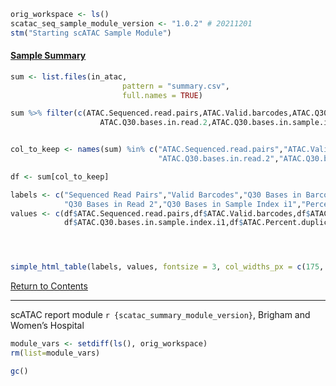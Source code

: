 <a id="scatac_summary"></a>

```r
orig_workspace <- ls()
scatac_seq_sample_module_version <- "1.0.2" # 20211201
stm("Starting scATAC Sample Module")
```

#### [Sample Summary](#sample_seq_summary)
```r
sum <- list.files(in_atac, 
                         pattern = "summary.csv",
                         full.names = TRUE)

sum %>% filter(c(ATAC.Sequenced.read.pairs,ATAC.Valid.barcodes,ATAC.Q30.bases.in.barcode,ATAC.Q30.bases.in.read.1,
                    ATAC.Q30.bases.in.read.2,ATAC.Q30.bases.in.sample.index.i1,ATAC.Percent.duplicates))


col_to_keep <- names(sum) %in% c("ATAC.Sequenced.read.pairs","ATAC.Valid.barcodes","ATAC.Q30.bases.in.barcode","ATAC.Q30.bases.in.read.1",
                                 "ATAC.Q30.bases.in.read.2","ATAC.Q30.bases.in.sample.index.i1","ATAC.Percent.duplicates")

df <- sum[col_to_keep]

labels <- c("Sequenced Read Pairs","Valid Barcodes","Q30 Bases in Barcode","Q30 Bases in Read 1",
            "Q30 Bases in Read 2","Q30 Bases in Sample Index i1","Percent Duplicates")
values <- c(df$ATAC.Sequenced.read.pairs,df$ATAC.Valid.barcodes,df$ATAC.Q30.bases.in.barcode,df$ATAC.Q30.bases.in.read.1,df$ATAC.Q30.bases.in.read.2,
            df$ATAC.Q30.bases.in.sample.index.i1,df$ATAC.Percent.duplicates)




simple_html_table(labels, values, fontsize = 3, col_widths_px = c(175, 850))
```

[Return to Contents](#sample_seq_summary)  

---  
scATAC report module `r {scatac_summary_module_version}`, Brigham and Women's Hospital

```r
module_vars <- setdiff(ls(), orig_workspace)
rm(list=module_vars)

gc()

```